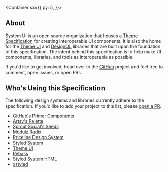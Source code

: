 

<Banner />

<Container
  sx={{
    py: 5,
  }}>

## About

System UI is an open source organization that houses a [Theme Specification](/theme) for creating interoperable UI components.
It is also the home for the [Theme UI][] and [DesignQL][] libraries that are built upon the foundation of this specification.
The intent behind this specification is to help make UI components, libraries, and tools as interoperable as possible.

If you'd like to get involved, head over to the [GitHub][] project and feel free to comment, open issues, or open PRs.

## Who's Using this Specification

The following design systems and libraries currently adhere to the specification. If you'd like to add your project to this list, please [open a PR](https://github.com/system-ui/system-ui.com).

- [GitHub's Primer Components](https://primer.style/components)
- [Artsy's Palette](https://palette.artsy.net/)
- [Sprout Social's Seeds](https://sproutsocial.com/seeds/)
- [Modulz Radix](https://radix.modulz.app/docs/getting-started/)
- [Priceline Design System](https://pricelinelabs.github.io/design-system/)
- [Styled System](https://styled-system.com)
- [Theme UI](https://theme-ui.com)
- [Rebass](https://rebassjs.org)
- [Styled System HTML](https://johnpolacek.github.io/styled-system-html/)
- [xstyled](https://github.com/smooth-code/xstyled)

</Container>

[theme ui]: https://theme-ui.com
[designql]: https://github.com/system-ui/designql
[github]: https://github.com/system-ui
